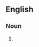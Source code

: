 ==English==

===Noun===
{{head|en|noun plural form|head=[[monkey]]'s [[fist]]s}}

# {{plural of|monkey's fist|lang=en}}